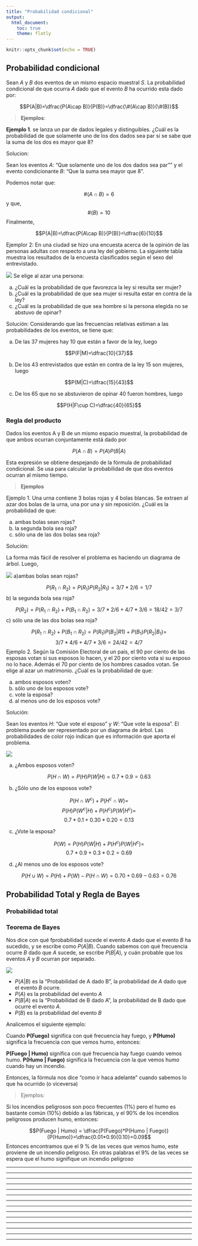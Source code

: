 ```yaml
---
title: "Probabilidad condicional"
output:
  html_document:
    toc: true
    theme: flatly
---
```


```r
knitr::opts_chunk$set(echo = TRUE)
```

## Probabilidad condicional

Sean $A$ y $B$ dos eventos de un mismo espacio muestral $S$. La probabilidad condicional de que ocurra $A$ dado que el evento $B$ ha ocurrido  esta dado por:

$$P(A|B)=\dfrac{P(A\cap B)}{P(B)}=\dfrac{\#(A\cap B)}{\#(B)}$$

> **Ejemplos**:

**Ejemplo 1**. se lanza un par de dados legales y distinguibles. ¿Cuál es la probabilidad de que solamente uno de los dos dados sea par si se sabe que la suma de los dos es mayor que 8?

Solucion:

Sean los eventos $A$: "Que solamente uno de los dos dados sea par"" y el evento condicionante $B$: "Que la suma sea mayor que 8".

Podemos notar que:

$$\#(A\cap B)=6$$
y que, $$\#(B)=10$$
Finalmente,

$$P(A|B)=\dfrac{P(A\cap B)}{P(B)}=\dfrac{6}{10}$$

Ejemplor 2:  En una ciudad se hizo una encuesta acerca de la opinión de las personas adultas con respecto a una ley del gobierno. La siguiente tabla muestra los resultados de la encuesta clasificados según el sexo del entrevistado.

![](tabla.png)
Se elige al azar  una persona:

a) ¿Cuál es la probabilidad de que favorezca la ley si resulta ser mujer?
b) ¿Cuál es la probabilidad de que sea mujer si resulta estar en contra de la ley?
c) ¿Cuál es la probabilidad de que sea hombre si la persona elegida no se abstuvo de opinar?

Solución: Considerando que las frecuencias relativas estiman a las probabilidades de los
eventos, se tiene que: 

a) De las 37 mujeres hay 10 que están a favor de la ley, luego 

$$P(F|M)=\dfrac{10}{37}$$

b) De los 43 entrevistados que están en contra de la ley 15 son mujeres, luego


$$P(M|C)=\dfrac{15}{43}$$

c) De los 65 que no se abstuvieron de opinar 40 fueron hombres, luego

$$P(H|F\cup C)=\dfrac{40}{65}$$

### Regla del producto

Dados los eventos A y B de un mismo espacio muestral, la probabilidad de que ambos ocurran conjuntamente está dado por


$$P(A \cap B)=P(A)P(B|A)$$


Esta expresión se obtiene despejando de la fórmula de probabilidad condicional. Se usa para calcular la probabilidad de que dos eventos ocurran al mismo tiempo.

> **Ejemplos**

Ejemplo 1. Una urna contiene 3 bolas rojas y 4 bolas blancas. Se extraen al azar dos bolas de la urna, una por una y sin reposición. ¿Cuál es la probabilidad de que:

a) ambas bolas sean rojas?
b) la segunda bola sea roja?
c) sólo una de las dos bolas sea roja?

Solución:

La forma más fácil de resolver el problema es haciendo un diagrama de árbol. Luego,

![](arbol11.png)
a)ambas bolas sean rojas? 

$$P(R_1\cap R_2)=P(R_1)P(R_2|R_1)=3/7*2/6=1/7$$
b) la segunda bola sea roja?

$$P(R_2)=P(R_1\cap R_2) + P(B_1\cap R_2)=3/7*2/6 + 4/7*3/6=18/42=3/7$$
c) sólo una de las dos bolas sea roja?

$$P(R_1\cap R_2) + P(B_1\cap R_2)=P(R_1)P(B_2|R1)+P(B_1)P(R_2|B_1)=$$
$$3/7*4/6+4/7*3/6=24/42=4/7$$
Ejemplo 2. Según la Comisión Electoral de un país, el 90 por ciento de las esposas votan si sus esposos lo hacen, y el 20 por ciento vota si su esposo no lo hace. Además el 70 por ciento de los hombres casados votan. Se elige al azar un matrimonio. ¿Cuál es la probabilidad de que:

a) ambos esposos voten?
b) sólo uno de los esposos vote?
c) vote la esposa?
d) al menos uno de los esposos vote?

Solución:

Sean los eventos $H$: "Que vote el esposo" y $W$: "Que vote la esposa". El problema puede ser
representado por un diagrama de árbol. Las probabilidades de color rojo indican que es información que aporta el problema.

![](arbol2.png)


a) ¿Ambos esposos voten?

$$P(H\cap W)=P(H)P(W|H)=0.7*0.9=0.63$$

b) ¿Sólo uno de los esposos vote?

$$P(H\cap W^c) + P(H^c \cap W)=$$
$$P(H)P(W^c|H) + P(H^c)P(W|H^c)=$$
$$0.7*0.1 + 0.30*0.20=0.13$$

c) ¿Vote la esposa?

$$P(W)=P(H)P(W|H) + P(H^c)P(W|H^c)=$$
$$0.7*0.9 + 0.3*0.2=0.69$$

d) ¿Al menos uno de los esposos vote?

$$P(H \cup W)=P(H) + P(W) - P(H \cap W)=0.70 + 0.69 - 0.63 = 0.76$$


## Probabilidad Total y Regla de Bayes

### Probabilidad total


### Teorema de Bayes

Nos dice con qué fprobabilidad  sucede el evento $A$ dado que el evento $B$ ha sucedido, y se escribe como  $P(A | B)$. Cuando sabemos con qué frecuencia ocurre $B$ dado que $A$ sucede, se escribe  $P(B | A)$, y cuán probable que los eventos $A$ y $B$ ocurran por separado.

![](bayescat1.png)

*   $P(A | B)$ es la "Probabilidad de A dado B", la probabilidad de $A$ dado que el evento $B$ ocurre.
*   $P(A)$ es la probabilidad del evento $A$
*   $P(B | A)$ es la "Probabilidad de B dado A", la probabilidad de B dado que ocurre el evento $A$.
*   $P(B)$ es la probabilidad del evento  $B$



Analicemos el siguiente ejemplo:

Cuando **P(Fuego)** significa con qué frecuencia hay fuego, y **P(Humo)** significa la frecuencia con que vemos humo, entonces:

**P(Fuego | Humo)** significa con qué frecuencia hay fuego cuando vemos humo.
**P(Humo | Fuego)** significa la frecuencia con la que vemos humo cuando hay un incendio.

Entonces, la fórmula nos dice "como ir haca adelante" cuando sabemos lo que ha ocurrido (o viceversa)

> Ejemplos: 

Si los incendios peligrosos son poco frecuentes (1%) pero el humo es bastante común (10%) debido a las fábricas, y el 90% de los incendios peligrosos producen humo, entonces:

$$P(Fuego | Humo) = \dfrac{P(Fuego)*P(Humo | Fuego)}{P(Humo)}=\dfrac{0.01*0.9}{0.10}=0.09$$
Entonces encontramos que el 9 % de las veces que vemos humo, este proviene de un incendio peligroso. En otras palabras el 9% de las veces se espera que el humo signifique un incendio peligroso









---------------------------------------------------------------------------------------------------------

---------------------------------------------------------------------------------------------------------


---------------------------------------------------------------------------------------------------------


---------------------------------------------------------------------------------------------------------


---------------------------------------------------------------------------------------------------------


---------------------------------------------------------------------------------------------------------


---------------------------------------------------------------------------------------------------------



---------------------------------------------------------------------------------------------------------

---------------------------------------------------------------------------------------------------------


---------------------------------------------------------------------------------------------------------


---------------------------------------------------------------------------------------------------------


---------------------------------------------------------------------------------------------------------


---------------------------------------------------------------------------------------------------------


---------------------------------------------------------------------------------------------------------


